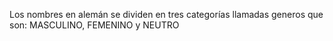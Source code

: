 Los nombres en alemán se dividen en tres categorías llamadas generos que son:
MASCULINO, FEMENINO y NEUTRO